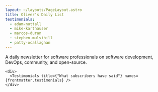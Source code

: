 ```yaml
---
layout: ~/layouts/PageLayout.astro
title: Oliver's Daily List
testimonials:
  - adam-nuttall
  - mike-karthauser
  - marcos-duran
  - stephen-mulvihill
  - patty-ocallaghan
---
```



<p>
  A daily newsletter for software professionals on software development, DevOps, community, and open-source.
</p>

<div class="space-y-12">
  <div class="space-y-20">
    <div>
      <DailyEmailForm />
    </div>

    <div>
      <Testimonials title={"What subscribers have said"} names={frontmatter.testimonials} />
    </div>
  </div>

  <AboutMe />
</div>
